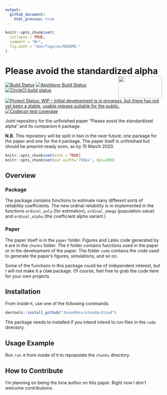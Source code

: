 ```yaml
---
output:
  github_document:
    html_preview: true
---
```


<!-- README.md is generated from README.Rmd. Please edit that file -->

```r
knitr::opts_chunk$set(
  collapse = TRUE,
  comment = "#>",
  fig.path = "man/figures/README-"
)
```

# Please avoid the standardized alpha <img src="man/figures/logo.png" align="right" width="140" height="70" />
[![Build Status](https://travis-ci.com/JonasMoss/standardized.svg?branch=master)](https://travis-ci.org/JonasMoss/standardized)
[![AppVeyor Build Status](https://ci.appveyor.com/api/projects/status/github/JonasMoss/standardized?branch=master&svg=true)](https://ci.appveyor.com/project/JonasMoss/standardized)
[![CircleCI build status](https://circleci.com/gh/JonasMoss/standardized.svg?style=svg)](https://circleci.com/gh/JonasMoss/standardized)
[![Project Status: WIP – Initial development is in progress, but there has not yet been a stable, usable release suitable for the public.](https://www.repostatus.org/badges/latest/wip.svg)](https://www.repostatus.org/#wip)
[![Codecov test coverage](https://codecov.io/gh/JonasMoss/standardized/branch/master/graph/badge.svg)](https://codecov.io/gh/JonasMoss/standardized?branch=master)
 
<!--[![Project Status: Active – The project has reached a stable, usable state and is being actively developed.](https://www.repostatus.org/badges/latest/active.svg)](https://www.repostatus.org/#active)-->
<!--[![Project Status: Unsupported – The project has reached a stable, usable state but the author(s) have ceased all work on it. A new maintainer may be desired.](https://www.repostatus.org/badges/latest/unsupported.svg)](https://www.repostatus.org/#unsupported) --> 
<!--[![DOI](https://zenodo.org/badge/120678148.svg)](https://zenodo.org/badge/latestdoi/120678148) -->

Joint repository for the unfinished paper "Please avoid the standardized alpha" 
and its companion `R` package. 

**N.B.** This repository will be split in two in the *near* future; one package
for the paper and one for the `R` package. The paper itself is unfinished but
should be preprint-ready soon, as by 15 March 2020.

```r
knitr::opts_chunk$set(echo = TRUE)
knitr::opts_chunk$set(out.width='750px', dpi=200)
```

## Overview

### Package
The package contains functions to estimate many different sorts of reliabiltiy
coefficients. The new ordinal reliability is in implemented
in the functions `ordinal_poly` (for estimation), `ordinal_omega` (population 
value) and `ordinal_alpha` (the coefficient alpha variant.)

### Paper
The paper itself is in the `paper` folder. Figures and Latex code generated by
`R` are in the `chunks` folder. The `R` folder contains functions used in the 
paper or in the development of the paper. The folder `code` contains the code
used to generate the paper's figures, simulations, and so on. 

Some of the functions in this package could be of independent interest, but I 
will not make it a `CRAN` package. Of course, feel free to grab the code here
for your own projects. 

## Installation
From inside `R`, use one of the following commands:
```r
devtools::install_github("JonasMoss/standardized")
```

The package needs to installed if you intend intend to run files in the `code`
directory.

## Usage Example
Run `run.R` from inside of `R` to repopulate the `chunks` directory.

## How to Contribute
I'm planning on being the lone author on this paper. Right now I don't 
welcome contributions.
